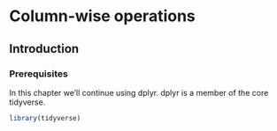 # Column-wise operations

## Introduction

<!--# TO DO: Write introduction. -->

### Prerequisites

In this chapter we'll continue using dplyr.
dplyr is a member of the core tidyverse.

```r
library(tidyverse)
```

<!--# TO DO: Write chapter around across, etc. -->
